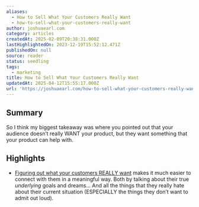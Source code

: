 ```yaml
---
aliases:
  - How to Sell What Your Customers Really Want
  - how-to-sell-what-your-customers-really-want
author: joshuaearl.com
category: articles
createdAt: 2025-02-09T20:38:31.000Z
lastHighlightedOn: 2023-12-19T15:52:12.471Z
publishedOn: null
source: reader
status: seedling
tags:
  - marketing
title: How to Sell What Your Customers Really Want
updatedAt: 2025-04-12T15:55:17.000Z
url: 'https://joshuaearl.com/how-to-sell-what-your-customers-really-want/'
---
```

## Summary

So I think my biggest takeaway was where you pointed out that your audience doesn’t really WANT your product, but they want something that your product can help with.

## Highlights

- [Figuring out what your customers REALLY want](http://joshuaearl.com/how-to-uncover-your-customers-deepest-desires/) makes it much easier to connect with them in a meaningful way.
  Both by talking about their true _underlying_ goals and dreams…
  And all the things that they really hate about their current situation (ESPECIALLY the things they don’t want to admit out loud).
